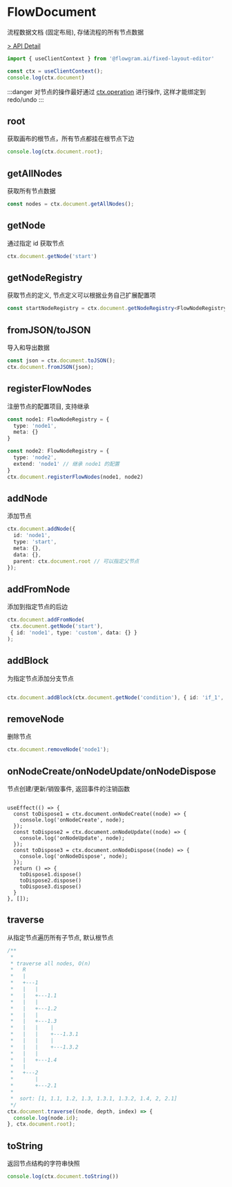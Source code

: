 # FlowDocument

流程数据文档 (固定布局), 存储流程的所有节点数据

[> API Detail](https://coze-dev.github.io/flowgram.ai/auto-docs/document/classes/FlowDocument.html)

```ts pure
import { useClientContext } from '@flowgram.ai/fixed-layout-editor'

const ctx = useClientContext();
console.log(ctx.document)
```

:::danger
对节点的操作最好通过 [ctx.operation](/api/services/flow-operation-service.html) 进行操作, 这样才能绑定到 redo/undo
:::


## root

获取画布的根节点，所有节点都挂在根节点下边

```ts pure
console.log(ctx.document.root);
```
## getAllNodes

获取所有节点数据

```ts pure
const nodes = ctx.document.getAllNodes();
```

## getNode

通过指定 id 获取节点
```ts pure
ctx.document.getNode('start')
```

## getNodeRegistry

获取节点的定义, 节点定义可以根据业务自己扩展配置项

```ts pure
const startNodeRegistry = ctx.document.getNodeRegistry<FlowNodeRegistry>('start')
```

## fromJSON/toJSON

导入和导出数据

```ts pure
const json = ctx.document.toJSON();
ctx.document.fromJSON(json);
```

## registerFlowNodes

注册节点的配置项目, 支持继承

```ts pure
const node1: FlowNodeRegistry = {
  type: 'node1',
  meta: {}
}

const node2: FlowNodeRegistry = {
  type: 'node2',
  extend: 'node1' // 继承 node1 的配置
}
ctx.document.registerFlowNodes(node1, node2)
```

## addNode

添加节点

```ts pure
ctx.document.addNode({
  id: 'node1',
  type: 'start',
  meta: {},
  data: {},
  parent: ctx.document.root // 可以指定父节点
});

```

## addFromNode

添加到指定节点的后边

```ts pure
ctx.document.addFromNode(
 ctx.document.getNode('start'),
 { id: 'node1', type: 'custom', data: {} }
);

```

## addBlock

为指定节点添加分支节点

```ts pure

ctx.document.addBlock(ctx.document.getNode('condition'), { id: 'if_1', type: 'block', data: {} })
```

## removeNode

删除节点

```ts pure
ctx.document.removeNode('node1');
```

## onNodeCreate/onNodeUpdate/onNodeDispose

节点创建/更新/销毁事件, 返回事件的注销函数

```tsx pure

useEffect(() => {
  const toDispose1 = ctx.document.onNodeCreate((node) => {
    console.log('onNodeCreate', node);
  });
  const toDispose2 = ctx.document.onNodeUpdate((node) => {
    console.log('onNodeUpdate', node);
  });
  const toDispose3 = ctx.document.onNodeDispose((node) => {
    console.log('onNodeDispose', node);
  });
  return () => {
    toDispose1.dispose()
    toDispose2.dispose()
    toDispose3.dispose()
  }
}, []);
```
## traverse

从指定节点遍历所有子节点, 默认根节点

```ts pure
/**
 *
 * traverse all nodes, O(n)
 *   R
 *   |
 *   +---1
 *   |   |
 *   |   +---1.1
 *   |   |
 *   |   +---1.2
 *   |   |
 *   |   +---1.3
 *   |   |    |
 *   |   |    +---1.3.1
 *   |   |    |
 *   |   |    +---1.3.2
 *   |   |
 *   |   +---1.4
 *   |
 *   +---2
 *       |
 *       +---2.1
 *
 *  sort: [1, 1.1, 1.2, 1.3, 1.3.1, 1.3.2, 1.4, 2, 2.1]
 */
ctx.document.traverse((node, depth, index) => {
  console.log(node.id);
}, ctx.document.root);
```

## toString

返回节点结构的字符串快照

```ts pure
console.log(ctx.document.toString())
```
